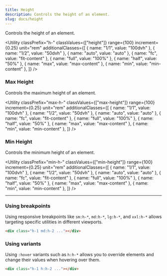 ```yaml
---
title: Height
description: Controls the height of an element.
slug: docs/height
---
```


Controls the height of an element.

<Utility
  classPrefix="h-"
  classValues={["height"]}
  range={100}
  increment={0.25}
  unit="rem"
  additionalClasses={[
    { name: "1/1", value: "100dvh" },
    { name: "1/2", value: "50dvh" },
    { name: "auto", value: "auto" },
    { name: "fc", value: "fit-content" },
    { name: "full", value: "100%" },
    { name: "half", value: "50%" },
    { name: "max", value: "max-content" },
    { name: "min", value: "min-content" },
  ]}
/>

### Max Height

Controls the maximum height of an element.

<Utility
  classPrefix="max-h-"
  classValues={["max-height"]}
  range={100}
  increment={0.25}
  unit="rem"
  additionalClasses={[
    { name: "1/1", value: "100dvh" },
    { name: "1/2", value: "50dvh" },
    { name: "auto", value: "auto" },
    { name: "fc", value: "fit-content" },
    { name: "full", value: "100%" },
    { name: "half", value: "50%" },
    { name: "max", value: "max-content" },
    { name: "min", value: "min-content" },
  ]}
/>

### Min Height

Controls the minimum height of an element.

<Utility
  classPrefix="min-h-"
  classValues={["min-height"]}
  range={100}
  increment={0.25}
  unit="rem"
  additionalClasses={[
    { name: "1/1", value: "100dvh" },
    { name: "1/2", value: "50dvh" },
    { name: "auto", value: "auto" },
    { name: "fc", value: "fit-content" },
    { name: "full", value: "100%" },
    { name: "half", value: "50%" },
    { name: "max", value: "max-content" },
    { name: "min", value: "min-content" },
  ]}
/>

---

### Using breakpoints

Using responsive breakpoints like `sm:h-*`, `md:h-*`, `lg:h-*`, and `xxl:h-*` allows targeting specific utilities in different viewports.

```html "md:h-2"
<div class="h-1 md:h-2 ..."></div>
```

### Using variants

Using `:hover` variants such as `h:h-*` allows you to override elements and change their values when hovering over them.

```html "h:h-2"
<div class="h-1 h:h-2 ..."></div>
```
